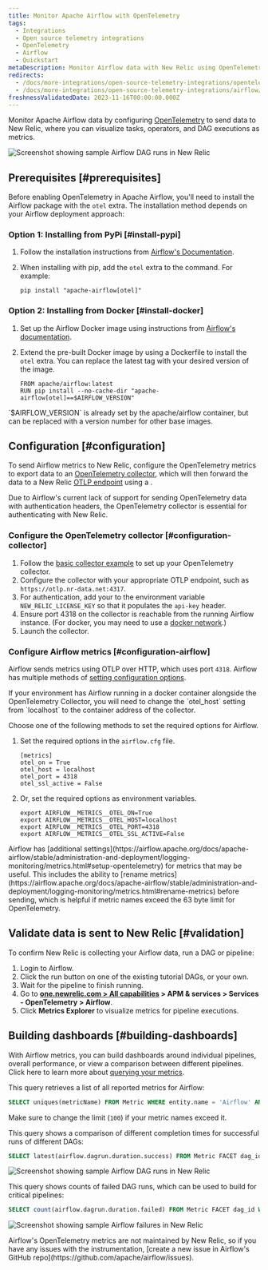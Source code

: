 ```yaml
---
title: Monitor Apache Airflow with OpenTelemetry
tags:
  - Integrations
  - Open source telemetry integrations
  - OpenTelemetry
  - Airflow
  - Quickstart
metaDescription: Monitor Airflow data with New Relic using OpenTelemetry.
redirects:
  - /docs/more-integrations/open-source-telemetry-integrations/opentelemetry/airflow/monitoring-airflow-ot
  - /docs/more-integrations/open-source-telemetry-integrations/airflow/monitoring-airflow-ot
freshnessValidatedDate: 2023-11-16T00:00:00.000Z
---
```




Monitor Apache Airflow data by configuring [OpenTelemetry](https://airflow.apache.org/docs/apache-airflow/stable/administration-and-deployment/logging-monitoring/metrics.html#setup-opentelemetry) to send data to New Relic, where you can visualize tasks, operators, and DAG executions as metrics.

<img
  title="Screenshot showing sample Airflow DAG runs in New Relic"
  alt="Screenshot showing sample Airflow DAG runs in New Relic"
  src={opentelemetryAirflow01}
/>

## Prerequisites [#prerequisites]

Before enabling OpenTelemetry in Apache Airflow, you'll need to install the Airflow package with the `otel` extra. The installation method depends on your Airflow deployment approach:

### Option 1: Installing from PyPi [#install-pypi]

1. Follow the installation instructions from [Airflow's Documentation](https://airflow.apache.org/docs/apache-airflow/stable/installation/installing-from-pypi.html).
2. When installing with pip, add the `otel` extra to the command. For example:

    ```pip install "apache-airflow[otel]"```

### Option 2: Installing from Docker [#install-docker]

1. Set up the Airflow Docker image using instructions from [Airflow's documentation](https://airflow.apache.org/docs/docker-stack/index.html).
2. Extend the pre-built Docker image by using a Dockerfile to install the `otel` extra. You can replace the latest tag with your desired version of the image.

    ```
    FROM apache/airflow:latest
    RUN pip install --no-cache-dir "apache-airflow[otel]==$AIRFLOW_VERSION"
    ```

<Callout variant="tip">
  `$AIRFLOW_VERSION` is already set by the apache/airflow container, but can be replaced with a version number for other base images.
</Callout>

## Configuration [#configuration]

To send Airflow metrics to New Relic, configure the OpenTelemetry metrics to export data to an [OpenTelemetry collector](/docs/more-integrations/open-source-telemetry-integrations/opentelemetry/collector/opentelemetry-collector-intro/), which will then forward the data to a New Relic [OTLP endpoint](/docs/more-integrations/open-source-telemetry-integrations/opentelemetry/opentelemetry-setup/#note-endpoints) using a <InlinePopover type="licenseKey" />.

<Callout variant="important">
  Due to Airflow's current lack of support for sending OpenTelemetry data with authentication headers, the OpenTelemetry collector is essential for authenticating with New Relic.
</Callout>

### Configure the OpenTelemetry collector [#configuration-collector]

1. Follow the [basic collector example](/docs/more-integrations/open-source-telemetry-integrations/opentelemetry/collector/opentelemetry-collector-basic/) to set up your OpenTelemetry collector.
2. Configure the collector with your appropriate OTLP endpoint, such as `https://otlp.nr-data.net:4317`.
3. For authentication, add your <InlinePopover type="licenseKey" /> to the environment variable `NEW_RELIC_LICENSE_KEY` so that it populates the `api-key` header.
4. Ensure port 4318 on the collector is reachable from the running Airflow instance. (For docker, you may need to use a [docker network](https://docs.docker.com/network/).)
5. Launch the collector.

### Configure Airflow metrics [#configuration-airflow]

Airflow sends metrics using OTLP over HTTP, which uses port `4318`. Airflow has multiple methods of [setting configuration options](https://airflow.apache.org/docs/apache-airflow/stable/howto/set-config.html).

<Callout variant="important">
  If your environment has Airflow running in a docker container alongside the OpenTelemetry Collector, you will need to change the `otel_host` setting from `localhost` to the container address of the collector.
</Callout>

Choose one of the following methods to set the required options for Airflow.

1. Set the required options in the `airflow.cfg` file.

    ```
    [metrics]
    otel_on = True
    otel_host = localhost
    otel_port = 4318
    otel_ssl_active = False
    ```

2. Or, set the required options as environment variables.

    ```
    export AIRFLOW__METRICS__OTEL_ON=True
    export AIRFLOW__METRICS__OTEL_HOST=localhost
    export AIRFLOW__METRICS__OTEL_PORT=4318
    export AIRFLOW__METRICS__OTEL_SSL_ACTIVE=False
    ```

<Callout variant="tip">
  Airflow has [additional settings](https://airflow.apache.org/docs/apache-airflow/stable/administration-and-deployment/logging-monitoring/metrics.html#setup-opentelemetry) for metrics that may be useful. This includes the ability to [rename metrics](https://airflow.apache.org/docs/apache-airflow/stable/administration-and-deployment/logging-monitoring/metrics.html#rename-metrics) before sending, which is helpful if metric names exceed the 63 byte limit for OpenTelemetry.
</Callout>

## Validate data is sent to New Relic [#validation]

To confirm New Relic is collecting your Airflow data, run a DAG or pipeline:

1. Login to Airflow.
2. Click the run button on one of the existing tutorial DAGs, or your own.
3. Wait for the pipeline to finish running.
4. Go to <DoNotTranslate>**[one.newrelic.com > All capabilities](https://one.newrelic.com/all-capabilities) > APM & services > Services - OpenTelemetry > Airflow**</DoNotTranslate>.
5. Click <DoNotTranslate>**Metrics Explorer**</DoNotTranslate> to visualize metrics for pipeline executions.

## Building dashboards [#building-dashboards]

With Airflow metrics, you can build dashboards around individual pipelines, overall performance, or view a comparison between different pipelines. Click here to learn more about [querying your metrics](/docs/data-apis/understand-data/metric-data/query-metric-data-type/).

This query retrieves a list of all reported metrics for Airflow:

```sql
SELECT uniques(metricName) FROM Metric WHERE entity.name = 'Airflow' AND metricName LIKE 'airflow.%' SINCE 30 MINUTES AGO LIMIT 100
```

Make sure to change the limit (`100`) if your metric names exceed it.

This query shows a comparison of different completion times for successful runs of different DAGs:

```sql
SELECT latest(airflow.dagrun.duration.success) FROM Metric FACET dag_id WHERE entity.name = 'Airflow' SINCE 30 minutes AGO TIMESERIES
```

<img
  title="Screenshot showing sample Airflow DAG runs in New Relic"
  alt="Screenshot showing sample Airflow DAG runs in New Relic"
  src={opentelemetryAirflow01}
/>

This query shows counts of failed DAG runs, which can be used to build <InlinePopover type="alerts" /> for critical pipelines:

```sql
SELECT count(airflow.dagrun.duration.failed) FROM Metric FACET dag_id WHERE entity.name = 'Airflow' SINCE 30 minutes AGO TIMESERIES
```

<img
  title="Screenshot showing sample Airflow failures in New Relic"
  alt="Screenshot showing sample Airflow failures in New Relic"
  src={opentelemetryAirflow02}
/>

<Callout variant="important">
  Airflow's OpenTelemetry metrics are not maintained by New Relic, so if you have any issues with the instrumentation, [create a new issue in Airflow's GitHub repo](https://github.com/apache/airflow/issues).
</Callout>

<InstallFeedback />
